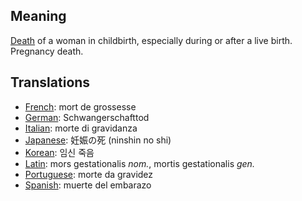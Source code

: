 == Meaning ==

[[Death]] of a woman in childbirth, especially during or after a live birth. Pregnancy death.

== Translations ==

*[[French]]: mort de grossesse
*[[German]]: Schwangerschafttod 
*[[Italian]]: morte di gravidanza 
*[[Japanese]]: 妊娠の死 (ninshin no shi)
*[[Korean]]: 임신 죽음
*[[Latin]]: mors gestationalis ''nom.'', mortis gestationalis ''gen.''
*[[Portuguese]]: morte da gravidez 
*[[Spanish]]: muerte del embarazo